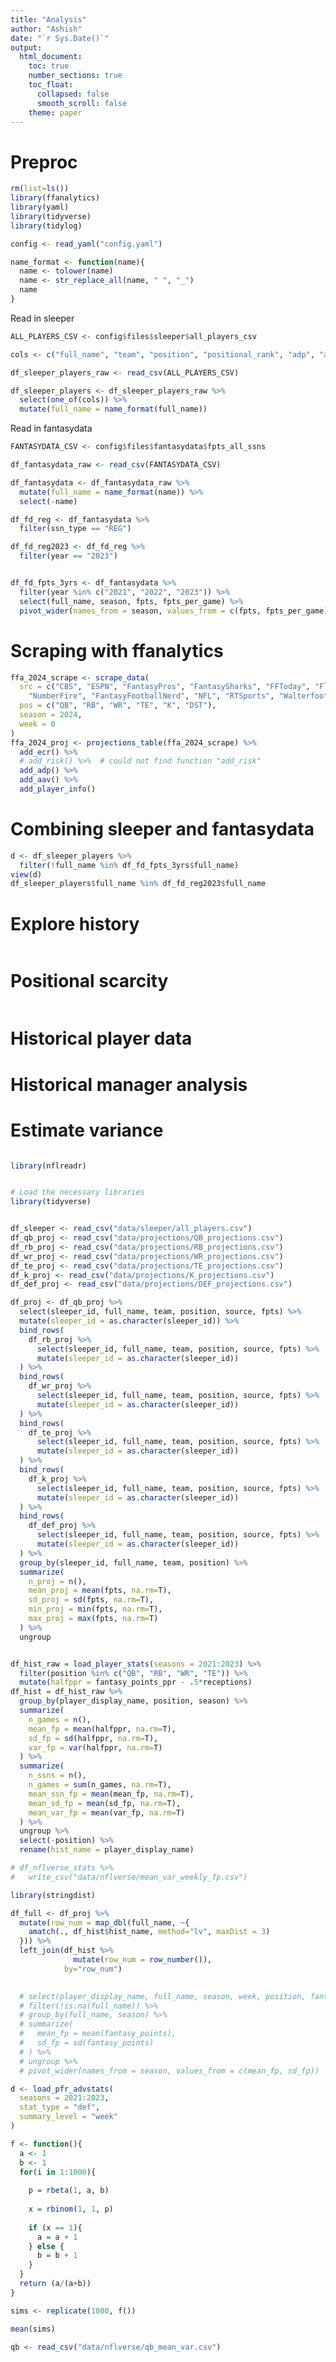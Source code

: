 ```yaml
---
title: "Analysis"
author: "Ashish"
date: "`r Sys.Date()`"
output:
  html_document:
    toc: true
    number_sections: true
    toc_float:
      collapsed: false
      smooth_scroll: false
    theme: paper
---
```


Preproc
===
```r
rm(list=ls())
library(ffanalytics)
library(yaml)
library(tidyverse)
library(tidylog)
```

```r
config <- read_yaml("config.yaml")
```

```r
name_format <- function(name){
  name <- tolower(name)
  name <- str_replace_all(name, " ", "_")
  name
}
```


Read in sleeper
```r
ALL_PLAYERS_CSV <- config$files$sleeper$all_players_csv

cols <- c("full_name", "team", "position", "positional_rank", "adp", "adp_date", "first_name","last_name", "status",  "injury_start_date", "injury_notes","sleeper_id", "age", "practice_participation", "depth_chart_order", "fantasy_positions","number", "team_abbr",   "rank_int")

df_sleeper_players_raw <- read_csv(ALL_PLAYERS_CSV)

df_sleeper_players <- df_sleeper_players_raw %>% 
  select(one_of(cols)) %>% 
  mutate(full_name = name_format(full_name))
```

Read in fantasydata
```r
FANTASYDATA_CSV <- config$files$fantasydata$fpts_all_ssns

df_fantasydata_raw <- read_csv(FANTASYDATA_CSV)

df_fantasydata <- df_fantasydata_raw %>% 
  mutate(full_name = name_format(name)) %>% 
  select(-name)

df_fd_reg <- df_fantasydata %>% 
  filter(ssn_type == "REG")

df_fd_reg2023 <- df_fd_reg %>% 
  filter(year == "2023")


df_fd_fpts_3yrs <- df_fantasydata %>% 
  filter(year %in% c("2021", "2022", "2023")) %>% 
  select(full_name, season, fpts, fpts_per_game) %>% 
  pivot_wider(names_from = season, values_from = c(fpts, fpts_per_game))
```

Scraping with ffanalytics
===
```r
ffa_2024_scrape <- scrape_data(
  src = c("CBS", "ESPN", "FantasyPros", "FantasySharks", "FFToday", "FleaFlicker",
    "NumberFire", "FantasyFootballNerd", "NFL", "RTSports", "Walterfootball"),
  pos = c("QB", "RB", "WR", "TE", "K", "DST"),
  season = 2024,
  week = 0
)
ffa_2024_proj <- projections_table(ffa_2024_scrape) %>%
  add_ecr() %>% 
  # add_risk() %>%  # could not find function "add_risk"
  add_adp() %>% 
  add_aav() %>% 
  add_player_info()

```



Combining sleeper and fantasydata
===
```r
d <- df_sleeper_players %>% 
  filter(!full_name %in% df_fd_fpts_3yrs$full_name)
view(d)
df_sleeper_players$full_name %in% df_fd_reg2023$full_name
```


Explore history
===
```r

```



Positional scarcity
===
```r


```



Historical player data
===




Historical manager analysis
===


Estimate variance
===

```r

```

```r
library(nflreadr)


# Load the necessary libraries
library(tidyverse)


df_sleeper <- read_csv("data/sleeper/all_players.csv")
df_qb_proj <- read_csv("data/projections/QB_projections.csv") 
df_rb_proj <- read_csv("data/projections/RB_projections.csv")
df_wr_proj <- read_csv("data/projections/WR_projections.csv")
df_te_proj <- read_csv("data/projections/TE_projections.csv")
df_k_proj <- read_csv("data/projections/K_projections.csv")
df_def_proj <- read_csv("data/projections/DEF_projections.csv")

df_proj <- df_qb_proj %>% 
  select(sleeper_id, full_name, team, position, source, fpts) %>%
  mutate(sleeper_id = as.character(sleeper_id)) %>%
  bind_rows(
    df_rb_proj %>% 
      select(sleeper_id, full_name, team, position, source, fpts) %>% 
      mutate(sleeper_id = as.character(sleeper_id))
  ) %>% 
  bind_rows(
    df_wr_proj %>% 
      select(sleeper_id, full_name, team, position, source, fpts) %>% 
      mutate(sleeper_id = as.character(sleeper_id))
  ) %>% 
  bind_rows(
    df_te_proj %>% 
      select(sleeper_id, full_name, team, position, source, fpts) %>% 
      mutate(sleeper_id = as.character(sleeper_id))
  ) %>%
  bind_rows(
    df_k_proj %>% 
      select(sleeper_id, full_name, team, position, source, fpts) %>% 
      mutate(sleeper_id = as.character(sleeper_id))
  ) %>%
  bind_rows(
    df_def_proj %>% 
      select(sleeper_id, full_name, team, position, source, fpts) %>% 
      mutate(sleeper_id = as.character(sleeper_id))
  ) %>% 
  group_by(sleeper_id, full_name, team, position) %>% 
  summarize(
    n_proj = n(),
    mean_proj = mean(fpts, na.rm=T),
    sd_proj = sd(fpts, na.rm=T),
    min_proj = min(fpts, na.rm=T),
    max_proj = max(fpts, na.rm=T)
  ) %>% 
  ungroup 


df_hist_raw = load_player_stats(seasons = 2021:2023) %>% 
  filter(position %in% c("QB", "RB", "WR", "TE")) %>% 
  mutate(halfppr = fantasy_points_ppr - .5*receptions) 
df_hist = df_hist_raw %>% 
  group_by(player_display_name, position, season) %>% 
  summarize(
    n_games = n(),
    mean_fp = mean(halfppr, na.rm=T),
    sd_fp = sd(halfppr, na.rm=T),
    var_fp = var(halfppr, na.rm=T)
  ) %>% 
  summarize(
    n_ssns = n(),
    n_games = sum(n_games, na.rm=T),
    mean_ssn_fp = mean(mean_fp, na.rm=T),
    mean_sd_fp = mean(sd_fp, na.rm=T),
    mean_var_fp = mean(var_fp, na.rm=T)
  ) %>% 
  ungroup %>% 
  select(-position) %>% 
  rename(hist_name = player_display_name)

# df_nflverse_stats %>% 
#   write_csv("data/nflverse/mean_var_weekly_fp.csv")

library(stringdist)

df_full <- df_proj %>% 
  mutate(row_num = map_dbl(full_name, ~{
    amatch(., df_hist$hist_name, method="lv", maxDist = 3)
  })) %>% 
  left_join(df_hist %>% 
              mutate(row_num = row_number()), 
            by="row_num") 
  

  # select(player_display_name, full_name, season, week, position, fantasy_points) %>% 
  # filter(!is.na(full_name)) %>% 
  # group_by(full_name, season) %>% 
  # summarize(
  #   mean_fp = mean(fantasy_points),
  #   sd_fp = sd(fantasy_points)
  # ) %>% 
  # ungroup %>% 
  # pivot_wider(names_from = season, values_from = c(mean_fp, sd_fp))

```


```r
d <- load_pfr_advstats(
  seasons = 2021:2023,
  stat_type = "def",
  summary_level = "week"
)
```


```r

f <- function(){
  a <- 1
  b <- 1
  for(i in 1:1000){
    
    p = rbeta(1, a, b)
    
    x = rbinom(1, 1, p)
    
    if (x == 1){
      a = a + 1
    } else {
      b = b + 1
    }
  }
  return (a/(a+b))
}

sims <- replicate(1000, f())
```

```r
mean(sims)
```


```r
qb <- read_csv("data/nflverse/qb_mean_var.csv")
```



